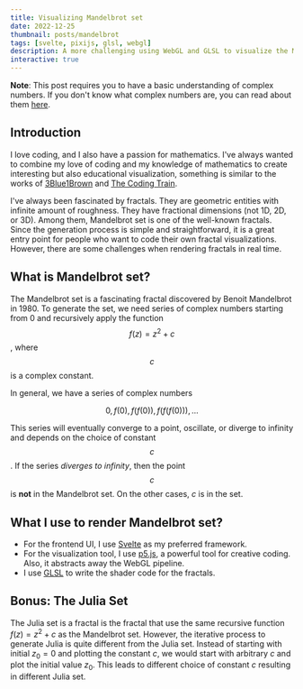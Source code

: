 ```yaml
---
title: Visualizing Mandelbrot set
date: 2022-12-25
thumbnail: posts/mandelbrot
tags: [svelte, pixijs, glsl, webgl]
description: A more challenging using WebGL and GLSL to visualize the Mandelbrot set, and also Julia set.
interactive: true
---
```


<link
  rel="stylesheet"
  href="https://cdn.jsdelivr.net/npm/katex@0.16.8/dist/katex.min.css"
  integrity="sha384-GvrOXuhMATgEsSwCs4smul74iXGOixntILdUW9XmUC6+HX0sLNAK3q71HotJqlAn"
  crossorigin="anonymous"
/>


<DesktopOnly>
  <div class="bg-base-300 p-4 rounded-md">
    <Mandelbrot client:visible />
  </div>
</DesktopOnly>

**Note**: This post requires you to have a basic understanding of complex numbers.
If you don't know what complex numbers are, you can read about them [here](https://www.mathsisfun.com/numbers/complex-numbers.html).

## Introduction

I love coding, and I also have a passion for mathematics.
I've always wanted to combine my love of coding and my knowledge of mathematics
to create interesting but also educational visualization, something is similar to the works of
[3Blue1Brown](https://www.youtube.com/@3blue1brown) and [The Coding Train](https://www.youtube.com/@thecodingtrain).

I've always been fascinated by fractals. They are geometric entities with infinite amount of roughness. They have fractional dimensions (not 1D, 2D, or 3D).
Among them, Mandelbrot set is one of the well-known fractals. Since the generation process is simple and straightforward, it is a great entry point
for people who want to code their own fractal visualizations. However, there are some challenges
when rendering fractals in real time.

## What is Mandelbrot set?

The Mandelbrot set is a fascinating fractal discovered by Benoit Mandelbrot in 1980.
To generate the set, we need series of complex numbers starting from $0$ and recursively apply the function $$f(z) = z^2 + c$$, where $$c$$ is a complex constant.

In general, we have a series of complex numbers

$$
0, f(0), f(f(0)), f(f(f(0))), \dots
$$

This series will eventually converge to a point, oscillate, or diverge to infinity and depends on the choice of constant $$c$$.
If the series _diverges to infinity_, then the point $$c$$ is **not** in the Mandelbrot set. On the other cases, $c$ is in the set.

## What I use to render Mandelbrot set?

- For the frontend UI, I use [Svelte](https://svelte.dev/) as my preferred framework.
- For the visualization tool, I use [p5.js](https://p5js.org/), a powerful tool for creative coding. Also, it abstracts away the WebGL pipeline.
- I use [GLSL](<https://www.khronos.org/opengl/wiki/Core_Language_(GLSL)>) to write the shader code for the fractals.

## Bonus: The Julia Set

<DesktopOnly>
  <div class="bg-base-300 p-4 rounded-md">
    <Julia client:visible />
  </div>
</DesktopOnly>

The Julia set is a fractal is the fractal that use the same recursive function $f(z) = z^2 + c$ as the Mandelbrot set.
However, the iterative process to generate Julia is quite different from the Julia set.
Instead of starting with initial $z_0 = 0$ and plotting the constant $c$, we would start with arbitrary $c$ and plot the initial value $z_0$.
This leads to different choice of constant $c$ resulting in different Julia set.
